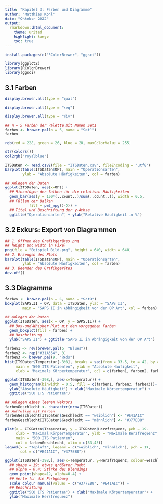 ```yaml
---
title: "Kapitel 3: Farben und Diagramme"
author: "Matthias Kohl"
date: "Oktober 2022"
output:
  rmarkdown::html_document:
    theme: united
    highlight: tango
    toc: true
---
```


```r
install.packages(c("RColorBrewer", "ggsci"))
```


```r
library(ggplot2)
library(RColorBrewer)
library(ggsci)
```


## 3.1 Farben

```r
display.brewer.all(type = "qual")
```


```r
display.brewer.all(type = "seq")
```
 
 
```r
display.brewer.all(type = "div")
```


```r
## n = 5 Farben der Palette mit Namen Set1
farben <- brewer.pal(n = 5, name = "Set1")
farben
```


```r
rgb(red = 228, green = 26, blue = 28, maxColorValue = 255)
```


```r
str(colors())
col2rgb("royalblue")
```


```r
ITSDaten <- read.csv2(file = "ITSDaten.csv", fileEncoding = "utf8")
barplot(table(ITSDaten$OP), main = "Operationsarten",
        ylab = "Absolute Häufigkeiten", col = farben)
```


```r
## Anlegen der Daten
ggplot(ITSDaten, aes(x=OP)) +
  ## Hinzufügen der Balken für die relativen Häufigkeiten
  geom_bar(aes(y = 100*(..count..)/sum(..count..)), width = 0.5, 
  ## Füllen der Balken
           fill = pal_npg()(5)) +
  ## Titel und Beschriftung der y-Achse
  ggtitle("Operationsarten") + ylab("Relative Häufigkeit in %")
```


## 3.2 Exkurs: Export von Diagrammen

```r
## 1. Öffnen des Grafikgerätes png
## height und width in Pixel
png(file = "Beispiel_Bild.png", height = 640, width = 640)
## 2. Erzeugen des Plots
barplot(table(ITSDaten$OP), main = "Operationsarten",
        ylab = "Absolute Häufigkeiten", col = farben)
## 3. Beenden des Grafikgerätes
dev.off()
```


## 3.3 Diagramme

```r
farben <- brewer.pal(n = 5, name = "Set3")
boxplot(SAPS.II ~ OP, data = ITSDaten, ylab = "SAPS II",
        main = "SAPS II in Abhängigkeit von der OP Art", col = farben)
```


```r
## Anlegen der Daten
ggplot(ITSDaten, aes(x = OP, y = SAPS.II)) +
  ## Box-und-Whisker Plot mit den vorgegeben Farben
  geom_boxplot(fill = farben) +
  ## Beschriftung
  ylab("SAPS II") + ggtitle("SAPS II in Abhängigkeit von der OP Art")
```


```r
farben1 <- rev(brewer.pal(5, "Blues"))
farben2 <- rep("#31A354", 3)
farben3 <- brewer.pal(9, "Reds")
hist(ITSDaten$Temperatur[-398], breaks = seq(from = 33.5, to = 42, by = 0.5),
     main = "500 ITS Patienten", ylab = "Absolute Häufigkeit",
     xlab = "Maximale Körpertemperatur", col = c(farben1, farben2, farben3))
```
 

```r
ggplot(ITSDaten[-398,], aes(x=Temperatur)) +
  geom_histogram(binwidth = 0.5, fill = c(farben1, farben2, farben3))+
  ylab("Absolute Häufigkeit") + xlab("Maximale Körpertemperatur") +
  ggtitle("500 ITS Patienten")
```


```r
## Anlegen eines leeren Vektors
farbenGeschlecht <- character(nrow(ITSDaten))
## Auffüllen mit Farben
farbenGeschlecht[ITSDaten$Geschlecht == "weiblich"] <- "#E41A1C"
farbenGeschlecht[ITSDaten$Geschlecht == "männlich"] <- "#377EB8"
```


```r
plot(x = ITSDaten$Temperatur, y = ITSDaten$Herzfrequenz, pch = 19,
     xlab = "Maximal Körpertemperatur", ylab = "Maximale Herzfrequenz",
     main = "500 ITS Patienten",
     col = farbenGeschlecht, xlim = c(33,43))
legend(x = "topleft", legend = c("weiblich", "männlich"), pch = 19,
       col = c("#E41A1C", "#377EB8"))
```


```r
ggplot(ITSDaten[-398,], aes(x=Temperatur, y=Herzfrequenz, colour=Geschlecht)) +
  ## shape = 19: etwas größerer Punkt
  ## alpha = 0.4: Stärke des Blendings
  geom_point(shape=19, alpha=0.4) +
  ## Werte für die Farbgebung
  scale_colour_manual(values = c("#377EB8", "#E41A1C")) +
  ## Beschriftung
  ggtitle("500 ITS Patienten") + xlab("Maximale Körpertemperatur") +
  ylab("Maximale Herzfrequenz")
```
